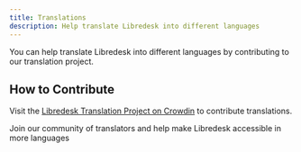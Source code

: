 ```yaml
---
title: Translations
description: Help translate Libredesk into different languages
---
```


You can help translate Libredesk into different languages by contributing to our translation project.

## How to Contribute

Visit the [Libredesk Translation Project on Crowdin](https://crowdin.com/project/libredesk) to contribute translations.

<Card title="Translate Libredesk" icon="language" href="https://crowdin.com/project/libredesk">
  Join our community of translators and help make Libredesk accessible in more languages
</Card>